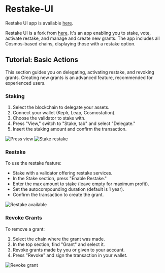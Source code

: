 # Restake-UI

Restake UI app is available [here](https://restake.cogwheel.zone).

Restake UI is a fork from [here](https://github.com/eco-stake/restake-ui). It's an
app enabling you to stake, vote, activate restake, and manage and create new grants.
The app includes all Cosmos-based chains, displaying those with a restake option.

## Tutorial: Basic Actions

This section guides you on delegating, activating restake, and revoking grants.
Creating new grants is an advanced feature, recommended for experienced users.

### Staking

1. Select the blockchain to delegate your assets.
2. Connect your wallet (Keplr, Leap, Cosmostation).
3. Choose the validator to stake with.
4. Press "View," switch to "Stake, tab" and select "Delegate."
5. Insert the staking amount and confirm the transaction.

![Press view](./assets/restakeView.webp)
![Stake restake](./assets/restakeStaking.webp)

### Restake

To use the restake feature:

- Stake with a validator offering restake services.
- In the Stake section, press "Enable Restake."
- Enter the max amount to stake (leave empty for maximum profit).
- Set the autocompounding duration (default is 1 year).
- Confirm the transaction to create the grant.

![Restake available](./assets/restakeAvailable.webp)

### Revoke Grants

To remove a grant:

1. Select the chain where the grant was made.
2. In the top section, find "Grant" and select it.
3. Revoke grants made by you or given to your account.
4. Press "Revoke" and sign the transaction in your wallet.

![Revoke grant](./assets/revokeGrant.webp)